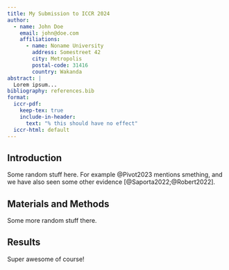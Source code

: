 ```yaml
---
title: My Submission to ICCR 2024
author:
  - name: John Doe
    email: john@doe.com
    affiliations:
      - name: Noname University
        address: Somestreet 42
        city: Metropolis
        postal-code: 31416
        country: Wakanda
abstract: |
  Lorem ipsum...
bibliography: references.bib
format:
  iccr-pdf:
    keep-tex: true
    include-in-header:
      text: "% this should have no effect"
  iccr-html: default
---
```


## Introduction

Some random stuff here. For example @Pivot2023 mentions smething, and we have also seen some other evidence [@Saporta2022;@Robert2022].


## Materials and Methods

Some more random stuff there.


## Results

Super awesome of course!

